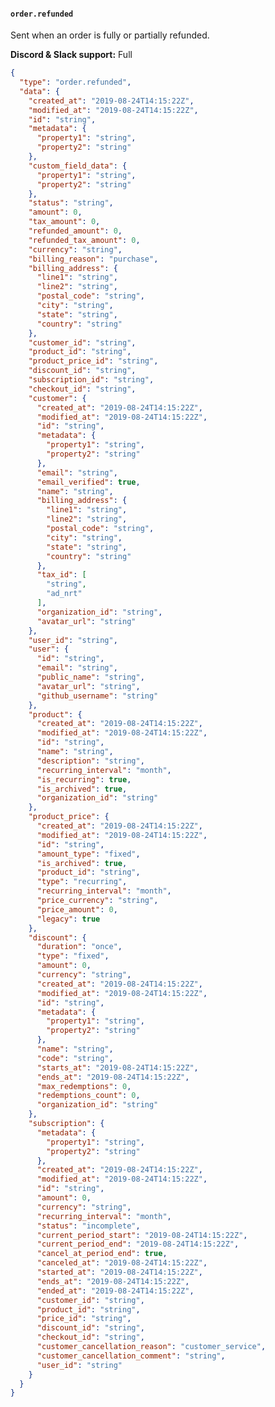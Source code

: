#### `order.refunded`

Sent when an order is fully or partially refunded.

**Discord & Slack support:** Full

```json Payload Sample [expandable]
{
  "type": "order.refunded",
  "data": {
    "created_at": "2019-08-24T14:15:22Z",
    "modified_at": "2019-08-24T14:15:22Z",
    "id": "string",
    "metadata": {
      "property1": "string",
      "property2": "string"
    },
    "custom_field_data": {
      "property1": "string",
      "property2": "string"
    },
    "status": "string",
    "amount": 0,
    "tax_amount": 0,
    "refunded_amount": 0,
    "refunded_tax_amount": 0,
    "currency": "string",
    "billing_reason": "purchase",
    "billing_address": {
      "line1": "string",
      "line2": "string",
      "postal_code": "string",
      "city": "string",
      "state": "string",
      "country": "string"
    },
    "customer_id": "string",
    "product_id": "string",
    "product_price_id": "string",
    "discount_id": "string",
    "subscription_id": "string",
    "checkout_id": "string",
    "customer": {
      "created_at": "2019-08-24T14:15:22Z",
      "modified_at": "2019-08-24T14:15:22Z",
      "id": "string",
      "metadata": {
        "property1": "string",
        "property2": "string"
      },
      "email": "string",
      "email_verified": true,
      "name": "string",
      "billing_address": {
        "line1": "string",
        "line2": "string",
        "postal_code": "string",
        "city": "string",
        "state": "string",
        "country": "string"
      },
      "tax_id": [
        "string",
        "ad_nrt"
      ],
      "organization_id": "string",
      "avatar_url": "string"
    },
    "user_id": "string",
    "user": {
      "id": "string",
      "email": "string",
      "public_name": "string",
      "avatar_url": "string",
      "github_username": "string"
    },
    "product": {
      "created_at": "2019-08-24T14:15:22Z",
      "modified_at": "2019-08-24T14:15:22Z",
      "id": "string",
      "name": "string",
      "description": "string",
      "recurring_interval": "month",
      "is_recurring": true,
      "is_archived": true,
      "organization_id": "string"
    },
    "product_price": {
      "created_at": "2019-08-24T14:15:22Z",
      "modified_at": "2019-08-24T14:15:22Z",
      "id": "string",
      "amount_type": "fixed",
      "is_archived": true,
      "product_id": "string",
      "type": "recurring",
      "recurring_interval": "month",
      "price_currency": "string",
      "price_amount": 0,
      "legacy": true
    },
    "discount": {
      "duration": "once",
      "type": "fixed",
      "amount": 0,
      "currency": "string",
      "created_at": "2019-08-24T14:15:22Z",
      "modified_at": "2019-08-24T14:15:22Z",
      "id": "string",
      "metadata": {
        "property1": "string",
        "property2": "string"
      },
      "name": "string",
      "code": "string",
      "starts_at": "2019-08-24T14:15:22Z",
      "ends_at": "2019-08-24T14:15:22Z",
      "max_redemptions": 0,
      "redemptions_count": 0,
      "organization_id": "string"
    },
    "subscription": {
      "metadata": {
        "property1": "string",
        "property2": "string"
      },
      "created_at": "2019-08-24T14:15:22Z",
      "modified_at": "2019-08-24T14:15:22Z",
      "id": "string",
      "amount": 0,
      "currency": "string",
      "recurring_interval": "month",
      "status": "incomplete",
      "current_period_start": "2019-08-24T14:15:22Z",
      "current_period_end": "2019-08-24T14:15:22Z",
      "cancel_at_period_end": true,
      "canceled_at": "2019-08-24T14:15:22Z",
      "started_at": "2019-08-24T14:15:22Z",
      "ends_at": "2019-08-24T14:15:22Z",
      "ended_at": "2019-08-24T14:15:22Z",
      "customer_id": "string",
      "product_id": "string",
      "price_id": "string",
      "discount_id": "string",
      "checkout_id": "string",
      "customer_cancellation_reason": "customer_service",
      "customer_cancellation_comment": "string",
      "user_id": "string"
    }
  }
}
```
